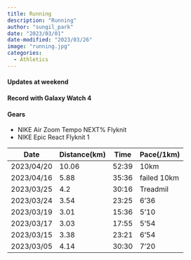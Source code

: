 ---
title: Running
description: "Running"
author: "sungil_park"
date: "2023/03/01"
date-modified: "2023/03/26"
image: "running.jpg"
categories:
  - Athletics
---

#### Updates at weekend

#### Record with Galaxy Watch 4

#### Gears

-   NIKE Air Zoom Tempo NEXT% Flyknit
-   NIKE Epic React Flyknit 1

| Date       | Distance(km) | Time  | Pace(/1km)  |
|------------|--------------|-------|-------------|
|2023/04/20|10.06|52:39|10km|
| 2023/04/16 | 5.88         | 35:36 | failed 10km |
| 2023/03/25 | 4.2          | 30:16 | Treadmil    |
| 2023/03/24 | 3.54         | 23:25 | 6'36        |
| 2023/03/19 | 3.01         | 15:36 | 5'10        |
| 2023/03/17 | 3.03         | 17:55 | 5'54        |
| 2023/03/15 | 3.38         | 23:21 | 6'54        |
| 2023/03/05 | 4.14         | 30:30 | 7'20        |
